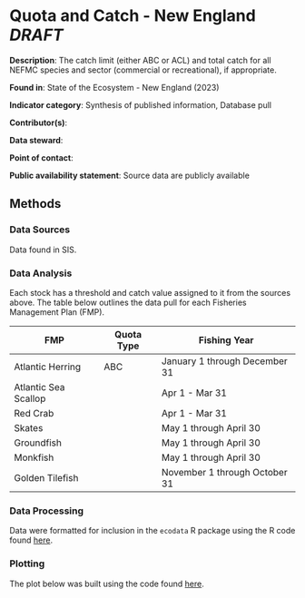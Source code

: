# Quota and Catch - New England *DRAFT*

**Description**: The catch limit (either ABC or ACL) and total catch for all NEFMC species and sector (commercial or recreational), if appropriate.

**Found in**:  State of the Ecosystem - New England (2023) 

**Indicator category**: Synthesis of published information, Database pull

**Contributor(s)**: 
  
**Data steward**: 
  
**Point of contact**: 
  
**Public availability statement**: Source data are publicly available

## Methods

### Data Sources

Data found in SIS. 

### Data Analysis

Each stock has a threshold and catch value assigned to it from the sources above. The table below outlines the data pull for each Fisheries Management Plan (FMP). 

|  FMP              | Quota Type  |  Fishing Year    |  
|-------------------|-------------|------------------|
| Atlantic Herring  |  ABC        | January 1 through December 31
| Atlantic Sea Scallop | | Apr 1 - Mar 31
| Red Crab | |  Apr 1 - Mar 31
| Skates | | May 1 through April 30
| Groundfish | | May 1 through April 30
| Monkfish  | | May 1 through April 30
| Golden Tilefish | | November 1 through October 31





### Data Processing 

Data were formatted for inclusion in the `ecodata` R package using the R code found [here]().

### Plotting

The plot below was built using the code found
[here](). 

